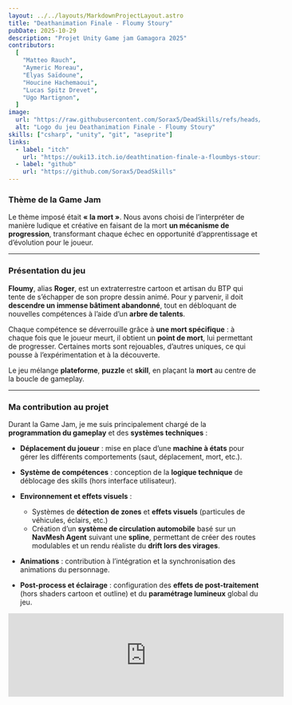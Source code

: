 ```yaml
---
layout: ../../layouts/MarkdownProjectLayout.astro
title: "Deathanimation Finale - Floumy Stoury"
pubDate: 2025-10-29
description: "Projet Unity Game jam Gamagora 2025"
contributors:
  [
    "Matteo Rauch",
    "Aymeric Moreau",
    "Elyas Saïdoune",
    "Houcine Hachemaoui",
    "Lucas Spitz Drevet",
    "Ugo Martignon",
  ]
image:
  url: "https://raw.githubusercontent.com/Sorax5/DeadSkills/refs/heads/main/Assets/Sprites/im.png"
  alt: "Logo du jeu Deathanimation Finale - Floumy Stoury"
skills: ["csharp", "unity", "git", "aseprite"]
links:
  - label: "itch"
    url: "https://ouki13.itch.io/deathtination-finale-a-floumbys-stourie"
  - label: "github"
    url: "https://github.com/Sorax5/DeadSkills"
---
```


### Thème de la Game Jam

Le thème imposé était **« la mort »**.
Nous avons choisi de l’interpréter de manière ludique et créative en faisant de la mort **un mécanisme de progression**, transformant chaque échec en opportunité d’apprentissage et d’évolution pour le joueur.

---

### Présentation du jeu

**Floumy**, alias **Roger**, est un extraterrestre cartoon et artisan du BTP qui tente de s’échapper de son propre dessin animé.
Pour y parvenir, il doit **descendre un immense bâtiment abandonné**, tout en débloquant de nouvelles compétences à l’aide d’un **arbre de talents**.

Chaque compétence se déverrouille grâce à **une mort spécifique** : à chaque fois que le joueur meurt, il obtient un **point de mort**, lui permettant de progresser. Certaines morts sont rejouables, d’autres uniques, ce qui pousse à l’expérimentation et à la découverte.

Le jeu mélange **plateforme**, **puzzle** et **skill**, en plaçant la **mort** au centre de la boucle de gameplay.

---

### Ma contribution au projet

Durant la Game Jam, je me suis principalement chargé de la **programmation du gameplay** et des **systèmes techniques** :

- **Déplacement du joueur** : mise en place d’une **machine à états** pour gérer les différents comportements (saut, déplacement, mort, etc.).
- **Système de compétences** : conception de la **logique technique** de déblocage des skills (hors interface utilisateur).
- **Environnement et effets visuels** :

  - Systèmes de **détection de zones** et **effets visuels** (particules de véhicules, éclairs, etc.)
  - Création d’un **système de circulation automobile** basé sur un **NavMesh Agent** suivant une **spline**, permettant de créer des routes modulables et un rendu réaliste du **drift lors des virages**.

- **Animations** : contribution à l’intégration et la synchronisation des animations du personnage.
- **Post-process et éclairage** : configuration des **effets de post-traitement** (hors shaders cartoon et outline) et du **paramétrage lumineux** global du jeu.

<iframe
  frameborder="0"
  src="https://itch.io/embed/3997771"
  width="552"
  height="167"
>
  <a href="https://ouki13.itch.io/deathtination-finale-a-floumbys-stourie">
    "Deathtination Finale" -a Floumby's Stourie by Ouki, SoraxDubbing, egoia,
    Houcine_Hachemaoui, Lucas SPITZ DREVET
  </a>
</iframe>
